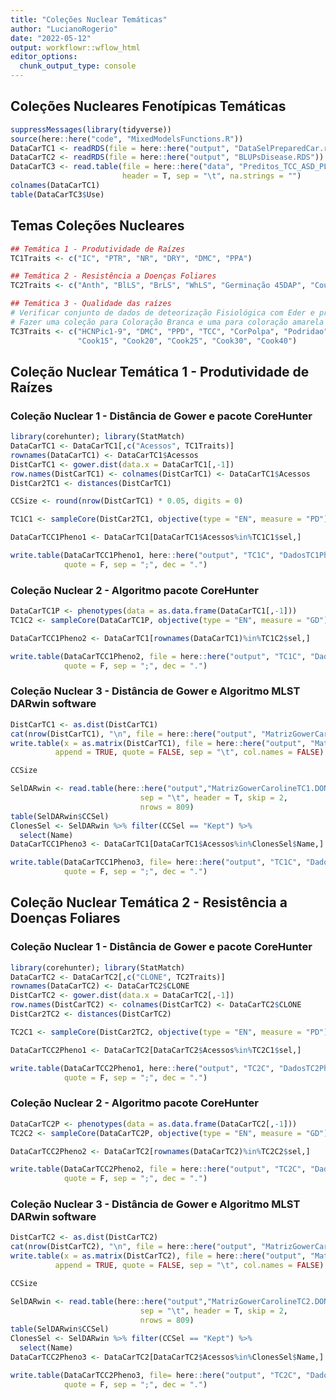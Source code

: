 ```yaml
---
title: "Coleções Nuclear Temáticas"
author: "LucianoRogerio"
date: "2022-05-12"
output: workflowr::wflow_html
editor_options:
  chunk_output_type: console
---
```


## Coleções Nucleares Fenotípicas Temáticas

```r
suppressMessages(library(tidyverse))
source(here::here("code", "MixedModelsFunctions.R"))
DataCarTC1 <- readRDS(file = here::here("output", "DataSelPreparedCar.rds"))
DataCarTC2 <- readRDS(file = here::here("output", "BLUPsDisease.RDS"))
DataCarTC3 <- read.table(file = here::here("data", "Preditos_TCC_ASD_PLS_18-20.txt"),
                         header = T, sep = "\t", na.strings = "")
colnames(DataCarTC1)
table(DataCarTC3$Use)


```

## Temas Coleções Nucleares

```r
## Temática 1 - Produtividade de Raízes
TC1Traits <- c("IC", "PTR", "NR", "DRY", "DMC", "PPA")

## Temática 2 - Resistência a Doenças Foliares
TC2Traits <- c("Anth", "BlLS", "BrLS", "WhLS", "Germinação 45DAP", "Couro de sapo", "Podridao", "Retencao foliar")

## Temática 3 - Qualidade das raízes
# Verificar conjunto de dados de deteorização Fisiológica com Eder e predições de Carotenóides e DMC com Massaine
# Fazer uma coleção para Coloração Branca e uma para coloração amarela
TC3Traits <- c("HCNPic1-9", "DMC", "PPD", "TCC", "CorPolpa", "Podridao",
               "Cook15", "Cook20", "Cook25", "Cook30", "Cook40")
```

## Coleção Nuclear Temática 1 - Produtividade de Raízes

### Coleção Nuclear 1 - Distância de Gower e pacote CoreHunter

```r
library(corehunter); library(StatMatch)
DataCarTC1 <- DataCarTC1[,c("Acessos", TC1Traits)]
rownames(DataCarTC1) <- DataCarTC1$Acessos
DistCarTC1 <- gower.dist(data.x = DataCarTC1[,-1])
row.names(DistCarTC1) <- colnames(DistCarTC1) <- DataCarTC1$Acessos
DistCar2TC1 <- distances(DistCarTC1)

CCSize <- round(nrow(DistCarTC1) * 0.05, digits = 0)

TC1C1 <- sampleCore(DistCar2TC1, objective(type = "EN", measure = "PD"), size = CCSize)

DataCarTCC1Pheno1 <- DataCarTC1[DataCarTC1$Acessos%in%TC1C1$sel,]

write.table(DataCarTCC1Pheno1, here::here("output", "TC1C", "DadosTC1Pheno1.csv"),
            quote = F, sep = ";", dec = ".")
```

### Coleção Nuclear 2 - Algoritmo pacote CoreHunter

```r
DataCarTC1P <- phenotypes(data = as.data.frame(DataCarTC1[,-1]))
TC1C2 <- sampleCore(DataCarTC1P, objective(type = "EN", measure = "GD"), size = CCSize)

DataCarTCC1Pheno2 <- DataCarTC1[rownames(DataCarTC1)%in%TC1C2$sel,]

write.table(DataCarTCC1Pheno2, file = here::here("output", "TC1C", "DadosTC1Pheno2.csv"),
            quote = F, sep = ";", dec = ".")
```

### Coleção Nuclear 3 - Distância de Gower e Algoritmo MLST DARwin software

```r
DistCarTC1 <- as.dist(DistCarTC1)
cat(nrow(DistCarTC1), "\n", file = here::here("output", "MatrizGowerCarolineTC1.phy"))
write.table(x = as.matrix(DistCarTC1), file = here::here("output", "MatrizGowerCarolineTC1.phy"),
          append = TRUE, quote = FALSE, sep = "\t", col.names = FALSE)

CCSize
```

```r
SelDARwin <- read.table(here::here("output","MatrizGowerCarolineTC1.DON"),
                             sep = "\t", header = T, skip = 2,
                             nrows = 809)
table(SelDARwin$CCSel)
ClonesSel <- SelDARwin %>% filter(CCSel == "Kept") %>%
  select(Name)
DataCarTCC1Pheno3 <- DataCarTC1[DataCarTC1$Acessos%in%ClonesSel$Name,]

write.table(DataCarTCC1Pheno3, file= here::here("output", "TC1C", "DadosTC1Pheno3.csv"),
            quote = F, sep = ";", dec = ".")
```



## Coleção Nuclear Temática 2 - Resistência a Doenças Foliares

### Coleção Nuclear 1 - Distância de Gower e pacote CoreHunter

```r
library(corehunter); library(StatMatch)
DataCarTC2 <- DataCarTC2[,c("CLONE", TC2Traits)]
rownames(DataCarTC2) <- DataCarTC2$CLONE
DistCarTC2 <- gower.dist(data.x = DataCarTC2[,-1])
row.names(DistCarTC2) <- colnames(DistCarTC2) <- DataCarTC2$CLONE
DistCar2TC2 <- distances(DistCarTC2)

TC2C1 <- sampleCore(DistCar2TC2, objective(type = "EN", measure = "PD"), size = CCSize)

DataCarTCC2Pheno1 <- DataCarTC2[DataCarTC2$Acessos%in%TC2C1$sel,]

write.table(DataCarTCC2Pheno1, here::here("output", "TC2C", "DadosTC2Pheno1.csv"),
            quote = F, sep = ";", dec = ".")
```

### Coleção Nuclear 2 - Algoritmo pacote CoreHunter

```r
DataCarTC2P <- phenotypes(data = as.data.frame(DataCarTC2[,-1]))
TC2C2 <- sampleCore(DataCarTC2P, objective(type = "EN", measure = "GD"), size = CCSize)

DataCarTCC2Pheno2 <- DataCarTC2[rownames(DataCarTC2)%in%TC2C2$sel,]

write.table(DataCarTCC2Pheno2, file = here::here("output", "TC2C", "DadosTC2Pheno2.csv"),
            quote = F, sep = ";", dec = ".")
```

### Coleção Nuclear 3 - Distância de Gower e Algoritmo MLST DARwin software

```r
DistCarTC2 <- as.dist(DistCarTC2)
cat(nrow(DistCarTC2), "\n", file = here::here("output", "MatrizGowerCarolineTC2.phy"))
write.table(x = as.matrix(DistCarTC2), file = here::here("output", "MatrizGowerCarolineTC2.phy"),
          append = TRUE, quote = FALSE, sep = "\t", col.names = FALSE)

CCSize
```

```r
SelDARwin <- read.table(here::here("output","MatrizGowerCarolineTC2.DON"),
                             sep = "\t", header = T, skip = 2,
                             nrows = 809)
table(SelDARwin$CCSel)
ClonesSel <- SelDARwin %>% filter(CCSel == "Kept") %>%
  select(Name)
DataCarTCC2Pheno3 <- DataCarTC2[DataCarTC2$Acessos%in%ClonesSel$Name,]

write.table(DataCarTCC2Pheno3, file= here::here("output", "TC2C", "DadosTC2Pheno3.csv"),
            quote = F, sep = ";", dec = ".")
```